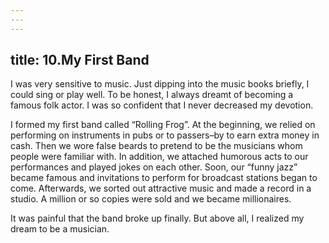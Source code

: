 ```yaml
---
---
---
```

title: 10.My First Band
---


I was very sensitive to music. Just dipping into the music books briefly, I could sing or play well. To be honest, I always dreamt of becoming a famous folk actor. I was so confident that I never decreased my devotion.

I formed my first band called “Rolling Frog”. At the beginning, we relied on performing on instruments in pubs or to passers–by to earn extra money in cash. Then we wore false beards to pretend to be the musicians whom people were familiar with. In addition, we attached humorous acts to our performances and played jokes on each other. Soon, our “funny jazz” became famous and invitations to perform for broadcast stations began to come. Afterwards, we sorted out attractive music and made a record in a studio. A million or so copies were sold and we became millionaires.

It was painful that the band broke up finally. But above all, I realized my dream to be a musician.